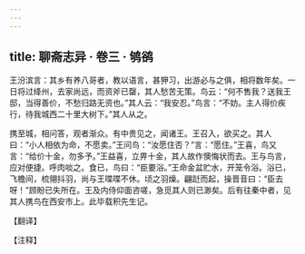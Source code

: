 ```yaml
---
---
---
```

title: 聊斋志异 · 卷三 · 鸲鹆
---

王汾滨言：其乡有养八哥者，教以语言，甚狎习，出游必与之俱，相将数年矣。一日将过绛州，去家尚远，而资斧已罄，其人愁苦无策。鸟云：“何不售我？送我王邸，当得善价，不愁归路无资也。”其人云：“我安忍。”鸟言：“不妨。主人得价疾行，待我城西二十里大树下。”其人从之。

携至城，相问答，观者渐众。有中贵见之，闻诸王。王召入，欲买之。其人曰：“小人相依为命，不愿卖。”王问鸟：“汝愿住否？”言：“愿住。”王喜，鸟又言：“给价十金，勿多予。”王益喜，立畀十金，其人故作懊悔状而去。王与鸟言，应对便捷。呼肉啖之。食已，鸟曰：“臣要浴。”王命金盆贮水，开笼令浴。浴已，飞檐间，梳翎抖羽，尚与王喋喋不休。顷之羽燥。翩跹而起，操晋音曰：“臣去呀！”顾盼已失所在。王及内侍仰面咨嗟，急觅其人则已渺矣。后有往秦中者，见其人携鸟在西安市上。此毕载积先生记。

【翻译】

【注释】

